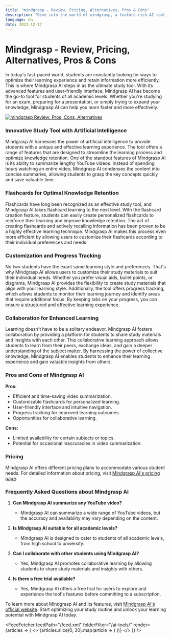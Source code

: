 ```yaml
---
title: "mindgrasp - Review, Pricing, Alternatives, Pros & Cons"
description: "Dive into the world of mindgrasp, a feature-rich AI tool. Learn about its features, pricing, and how it's making an impact. Don't miss out!"
language: en
date: 2023-12-17
---
```


# Mindgrasp - Review, Pricing, Alternatives, Pros & Cons
        
In today's fast-paced world, students are constantly looking for ways to optimize their learning experience and retain information more efficiently. This is where Mindgrasp AI steps in as the ultimate study tool. With its advanced features and user-friendly interface, Mindgrasp AI has become the go-to tool for students of all academic levels. Whether you're studying for an exam, preparing for a presentation, or simply trying to expand your knowledge, Mindgrasp AI can help you learn faster and more effectively.


<BlogHeader />


[![mindgrasp Review: Pros, Cons, Alternatives](/ai-tools/mindgrasp.png)](https://mindgrasp.ai/)



### **Innovative Study Tool with Artificial Intelligence**

Mindgrasp AI harnesses the power of artificial intelligence to provide students with a unique and effective learning experience. The tool offers a range of features that are designed to streamline the learning process and optimize knowledge retention. One of the standout features of Mindgrasp AI is its ability to summarize lengthy YouTube videos. Instead of spending hours watching an entire video, Mindgrasp AI condenses the content into concise summaries, allowing students to grasp the key concepts quickly and save valuable time.

### **Flashcards for Optimal Knowledge Retention**

Flashcards have long been recognized as an effective study tool, and Mindgrasp AI takes flashcard learning to the next level. With the flashcard creation feature, students can easily create personalized flashcards to reinforce their learning and improve knowledge retention. The act of creating flashcards and actively recalling information has been proven to be a highly effective learning technique. Mindgrasp AI makes this process even more efficient by allowing users to customize their flashcards according to their individual preferences and needs.

### **Customization and Progress Tracking**

No two students have the exact same learning style and preferences. That's why Mindgrasp AI allows users to customize their study materials to suit their individual needs. Whether you prefer visual aids, bullet points, or diagrams, Mindgrasp AI provides the flexibility to create study materials that align with your learning style. Additionally, the tool offers progress tracking, which allows students to monitor their learning journey and identify areas that require additional focus. By keeping tabs on your progress, you can ensure a structured and effective learning experience.

### **Collaboration for Enhanced Learning**

Learning doesn't have to be a solitary endeavor. Mindgrasp AI fosters collaboration by providing a platform for students to share study materials and insights with each other. This collaborative learning approach allows students to learn from their peers, exchange ideas, and gain a deeper understanding of the subject matter. By harnessing the power of collective knowledge, Mindgrasp AI enables students to enhance their learning experience and gain valuable insights from others.

### **Pros and Cons of Mindgrasp AI**

**Pros:**
- Efficient and time-saving video summarization.
- Customizable flashcards for personalized learning.
- User-friendly interface and intuitive navigation.
- Progress tracking for improved learning outcomes.
- Opportunities for collaborative learning.

**Cons:**
- Limited availability for certain subjects or topics.
- Potential for occasional inaccuracies in video summarization.

### **Pricing**

Mindgrasp AI offers different pricing plans to accommodate various student needs. For detailed information about pricing, visit [Mindgrasp AI's pricing page](https://mindgrasp.ai/pricing).

### **Frequently Asked Questions about Mindgrasp AI**

1. **Can Mindgrasp AI summarize any YouTube video?**
   - Mindgrasp AI can summarize a wide range of YouTube videos, but the accuracy and availability may vary depending on the content.

2. **Is Mindgrasp AI suitable for all academic levels?**
   - Mindgrasp AI is designed to cater to students of all academic levels, from high school to university.

3. **Can I collaborate with other students using Mindgrasp AI?**
   - Yes, Mindgrasp AI promotes collaborative learning by allowing students to share study materials and insights with others.

4. **Is there a free trial available?**
   - Yes, Mindgrasp AI offers a free trial for users to explore and experience the tool's features before committing to a subscription.

To learn more about Mindgrasp AI and its features, visit [Mindgrasp AI's official website](https://mindgrasp.ai/). Start optimizing your study routine and unlock your learning potential with Mindgrasp AI today.


<AdComponent />


<FeedFetcher feedPath="/feed.xml" folderFilter="/ai-tools/" render={articles => (
    <>
        <Cards>
            {articles.slice(0, 30).map(article => (
                <Card key={article.link} title={article.title} href={article.link} />
            ))}
        </Cards>
    </>
)} />

